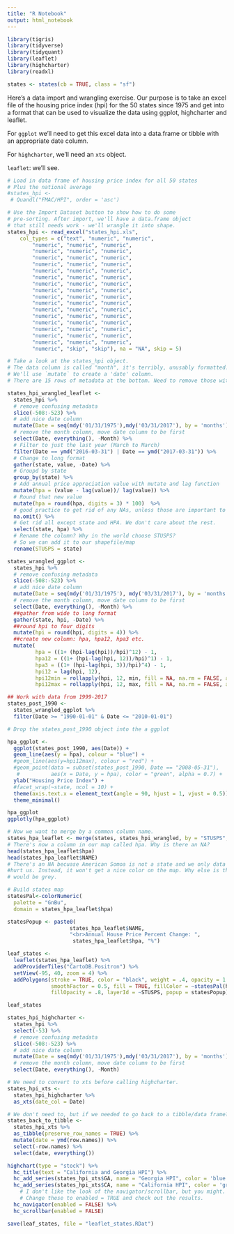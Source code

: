 ```yaml
---
title: "R Notebook"
output: html_notebook
---
```


```r
library(tigris)
library(tidyverse)
library(tidyquant)
library(leaflet)
library(highcharter)
library(readxl)
```

```r
states <- states(cb = TRUE, class = "sf")
```

Here's a data import and wrangling exercise. Our purpose is to take an excel file of the housing price index (hpi) for the 50 states since 1975 and get into a format that can be used to visualize the data using ggplot, highcharter and leaflet.

For `ggplot` we'll need to get this excel data into a data.frame or tibble with an appropriate date column. 

For `highcharter`, we'll need an `xts` object. 

`leaflet`: we'll see.

```r

# Load in data frame of housing price index for all 50 states
# Plus the national average
#states_hpi <- 
 # Quandl("FMAC/HPI", order = 'asc')

# Use the Import Dataset button to show how to do some 
# pre-sorting. After import, we'll have a data.frame object
# that still needs work - we'll wrangle it into shape.
states_hpi <- read_excel("states_hpi.xls", 
    col_types = c("text", "numeric", "numeric", 
        "numeric", "numeric", "numeric", 
        "numeric", "numeric", "numeric", 
        "numeric", "numeric", "numeric", 
        "numeric", "numeric", "numeric", 
        "numeric", "numeric", "numeric", 
        "numeric", "numeric", "numeric", 
        "numeric", "numeric", "numeric", 
        "numeric", "numeric", "numeric", 
        "numeric", "numeric", "numeric", 
        "numeric", "numeric", "numeric", 
        "numeric", "numeric", "numeric", 
        "numeric", "numeric", "numeric", 
        "numeric", "numeric", "numeric", 
        "numeric", "numeric", "numeric", 
        "numeric", "numeric", "numeric", 
        "numeric", "numeric", "numeric", 
        "numeric", "skip", "skip"), na = "NA", skip = 5)

# Take a look at the states_hpi object. 
# The data column is called "month", it's terribly, unusably formatted.
# We'll use `mutate` to create a 'date' column.
# There are 15 rows of metadata at the bottom. Need to remove those with `slice`

states_hpi_wrangled_leaflet <- 
  states_hpi %>% 
  # remove confusing metadata
  slice(-508:-523) %>% 
  # add nice date column
  mutate(Date = seq(mdy('01/31/1975'),mdy('03/31/2017'), by = 'months')) %>%
  # remove the month column, move date column to be first
  select(Date, everything(), -Month) %>% 
  # Filter to just the last year (March to March)
  filter(Date == ymd("2016-03-31") | Date == ymd("2017-03-31")) %>% 
  # Change to long format
  gather(state, value, -Date) %>% 
  # Groupd by state
  group_by(state) %>%
  # Add annual price appreciation value with mutate and lag function
  mutate(hpa = (value - lag(value))/ lag(value)) %>%
  # Round that new value
  mutate(hpa = round(hpa, digits = 3) * 100)  %>% 
  # good practice to get rid of any NAs, unless those are important to identify
  na.omit() %>% 
  # Get rid all except state and HPA. We don't care about the rest.
  select(state, hpa) %>% 
  # Rename the column? Why in the world choose STUSPS? 
  # So we can add it to our shapefile/map
  rename(STUSPS = state)

```

```r
states_wrangled_ggplot <- 
  states_hpi %>% 
  # remove confusing metadata
  slice(-508:-523) %>% 
  # add nice date column
  mutate(Date = seq(mdy('01/31/1975'), mdy('03/31/2017'), by = 'months')) %>%
  # remove the month column, move date column to be first
  select(Date, everything(), -Month) %>% 
  ##gather from wide to long format
  gather(state, hpi, -Date) %>%
  ##round hpi to four digits
  mutate(hpi = round(hpi, digits = 4)) %>%
  ##create new column: hpa, hpa12, hpa3 etc.
  mutate(
         hpa = ((1+ (hpi-lag(hpi))/hpi)^12) - 1, 
         hpa12 = ((1+ (hpi-lag(hpi, 12))/hpi)^1) - 1, 
         hpa3 = ((1+ (hpi-lag(hpi, 3))/hpi)^4) - 1, 
         hpi12 = lag(hpi, 12), 
         hpi12min = rollapply(hpi, 12, min, fill = NA, na.rm = FALSE, align = 'right'),
         hpi12max = rollapply(hpi, 12, max, fill = NA, na.rm = FALSE, align = 'right'))
```

```r
## Work with data from 1999-2017
states_post_1990 <- 
  states_wrangled_ggplot %>%
  filter(Date >= "1990-01-01" & Date <= "2010-01-01")

# Drop the states_post_1990 object into the a ggplot

hpa_ggplot <- 
  ggplot(states_post_1990, aes(Date)) +
  geom_line(aes(y = hpa), colour = "blue") +
  #geom_line(aes(y=hpi12max), colour = "red") +
  #geom_point(data = subset(states_post_1990, Date == "2008-05-31"), 
   #          aes(x = Date, y = hpa), color = "green", alpha = 0.7) +
  ylab("Housing Price Index") +
  #facet_wrap(~state, ncol = 10) +
  theme(axis.text.x = element_text(angle = 90, hjust = 1, vjust = 0.5)) +
  theme_minimal()

hpa_ggplot
ggplotly(hpa_ggplot)
```


```r
# Now we want to merge by a common column name. 
states_hpa_leaflet <- merge(states, states_hpi_wrangled, by = "STUSPS", all.x = TRUE)
# There's now a column in our map called hpa. Why is there an NA? 
head(states_hpa_leaflet$hpa)
head(states_hpa_leaflet$NAME)
# There's an NA becuase American Somoa is not a state and we only data about states. That NA is not going
#hurt us. Instead, it won't get a nice color on the map. Why else is that helpful? If missed a state, it 
# would be grey.
```


```r
# Build states map
statesPal<-colorNumeric(
  palette = "GnBu",
  domain = states_hpa_leaflet$hpa)

statesPopup <- paste0( 
                    states_hpa_leaflet$NAME,
                    "<br>Annual House Price Percent Change: ", 
                     states_hpa_leaflet$hpa, "%")

leaf_states <- 
  leaflet(states_hpa_leaflet) %>% 
  addProviderTiles("CartoDB.Positron") %>%   
  setView(-95, 40, zoom = 4) %>% 
  addPolygons(stroke = TRUE, color = "black", weight = .4, opacity = 1.0, 
              smoothFactor = 0.5, fill = TRUE, fillColor = ~statesPal(hpa), 
              fillOpacity = .8, layerId = ~STUSPS, popup = statesPopup)

leaf_states
```


```r
states_hpi_highcharter <-
  states_hpi %>%
  select(-53) %>% 
  # remove confusing metadata
  slice(-508:-523) %>% 
  # add nice date column
  mutate(Date = seq(mdy('01/31/1975'),mdy('03/31/2017'), by = 'months')) %>%
  # remove the month column, move date column to be first
  select(Date, everything(), -Month) 

# We need to convert to xts before calling highcharter. 
states_hpi_xts <- 
  states_hpi_highcharter %>% 
  as_xts(date_col = Date)

# We don't need to, but if we needed to go back to a tibble/data frame? 
states_back_to_tibble <- 
  states_hpi_xts %>% 
  as_tibble(preserve_row_names = TRUE) %>%
  mutate(date = ymd(row.names)) %>% 
  select(-row.names) %>% 
  select(date, everything())

highchart(type = "stock") %>%
  hc_title(text = "California and Georgia HPI") %>%
  hc_add_series(states_hpi_xts$GA, name = "Georgia HPI", color = 'blue') %>%
  hc_add_series(states_hpi_xts$CA, name = "California HPI", color = 'green') %>%
    # I don't like the look of the navigator/scrollbar, but you might. 
    # Change these to enabled = TRUE and check out the results.
  hc_navigator(enabled = FALSE) %>% 
  hc_scrollbar(enabled = FALSE)

```

```r
save(leaf_states, file = "leaflet_states.RDat")
```

